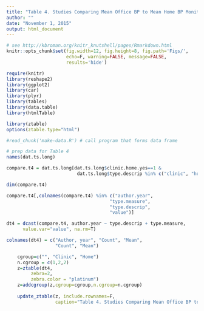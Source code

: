 ```yaml
---
title: "Table 4. Studies Comparing Mean Office BP to Mean Home BP Monitoring"
author: ""
date: "November 1, 2015"
output: html_document
---
```


```r
# see http://kbroman.org/knitr_knutshell/pages/Rmarkdown.html
knitr::opts_chunk$set(fig.width=12, fig.height=8, fig.path='Figs/',
                      echo=F, warning=FALSE, message=FALSE, 
                      results='hide')

require(knitr)
library(reshape2)
library(ggplot2)
library(car)
library(plyr)
library(tables)
library(data.table)
library(htmlTable)

library(ztable)
options(ztable.type="html")

#read_chunk('make-data.R') # call program that forms data frame
```


```r
# prep data for Table 4
names(dat.ts.long)

compare.t4 = dat.ts.long[dat.ts.long$clinic.home.yes==1 & 
                          dat.ts.long$type.descrip %in% c("clinic", "home"), ]

dim(compare.t4)

compare.t4[,colnames(compare.t4) %in% c("author.year", 
                                      "type.measure",
                                      "type.descrip",
                                      "value")]

dt4 = dcast(compare.t4, author.year ~ type.descrip + type.measure, 
      value.var="value", na.rm=T)

colnames(dt4) = c("Author, year", "Count", "Mean",
                  "Count", "Mean")
```

```r
    cgroup=c("", "Clinic", "Home")
    n.cgroup = c(1,2,2)
    z=ztable(dt4,
         zebra=2,
         zebra.color = "platinum")
    z=addcgroup(z,cgroup=cgroup,n.cgroup=n.cgroup)
    
    update_ztable(z, include.rownames=F,
                  caption="Table 4. Studies Comparing Mean Office BP to Mean Home BP Monitoring")
```
